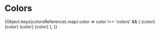 
<Meta title="Theme/Colors" />

# Colors

<Story name="colors">
  {Object.keys(colorsReference).map(
    color =>
      color !== 'colors' && (
        <Box display="flex" justifyContent="center" key={color}>
          <Box
            textAlign="center"
            width={100}
            p={1}
            m={1}
            backgroundColor="black"
          >
            <Typography color={color}>{color}</Typography>
          </Box>
          <Box
            textAlign="center"
            width={100}
            p={1}
            m={1}
            backgroundColor="white"
          >
            <Typography color={color}>{color}</Typography>
          </Box>
          <Box
            textAlign="center"
            width={100}
            p={1}
            m={1}
            backgroundColor={color}
          >
            <Typography color="white">{color}</Typography>
          </Box>
          <Box
            textAlign="center"
            width={100}
            p={1}
            m={1}
            backgroundColor={color}
          >
            <Typography color="black">{color}</Typography>
          </Box>
        </Box>
      ),
  )}
</Story>
